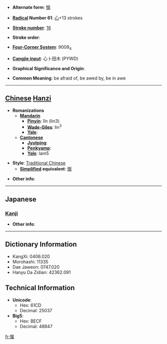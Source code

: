 * '''Alternate form''': [[懔]]

* '''[[Wiktionary:Chinese radical index| Radical]] Number 61''': [[Wiktionary:Chinese radical index 心|心]]+13 strokes

* '''[[Wiktionary:Chinese total strokes index|Stroke number]]''': [[Wiktionary:Chinese total strokes index 16|16]]

* '''Stroke order''': 

* '''[[Wiktionary:Chinese four corner index|Four-Corner System]]''': 9009<sub>4</sub>

* '''[[Wiktionary:Chinese Cangjie index|Cangjie input]]''': 心卜田木 (PYWD)

* '''Graphical Significance and Origin''': 

* '''Common Meaning''': be afraid of, be awed by, be in awe

----

== [[Chinese]] [[Hanzi]] ==

* '''Romanizations'''
** '''[[Mandarin]]'''
*** '''[[Pinyin]]''': lǐn (lin3)
*** '''[[Wade-Giles]]''': lin<sup>3</sup>
*** '''[[Yale]]''': 
** '''[[Cantonese]]'''
*** '''[[Jyutping]]''':
*** '''[[Penkyamp]]''': 
*** '''[[Yale]]''': lam5

* '''Style''': [[Traditional Chinese]] 
** '''[[Simplified Chinese|Simplified]] equivalent''': [[懔]]

* '''Other info''': 

----

==Japanese==
===[[Kanji]]===
{{kanji|on readings=[[りん]] (rin), [[らん]] (ran)
|kun readings=[[おそれる]] (osoreru)
}}

* '''Other info''':  

----

== Dictionary Information ==

* KangXi: 0406.020
* Morohashi: 11335
* Dae Jaweon: 0747.020
* Hanyu Da Zidian: 42362.091

== Technical Information ==

* '''Unicode''':
** Hex: 61CD
** Decimal: 25037
* '''Big5''':
** Hex: BECF
** Decimal: 48847

[[fr:懍]]